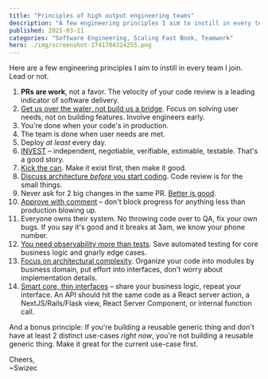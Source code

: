 ```yaml
---
title: "Principles of high output engineering teams"
description: "A few engineering principles I aim to instill in every team I join. Lead or not."
published: 2025-03-11
categories: "Software Engineering, Scaling Fast Book, Teamwork"
hero: ./img/screenshot-1741704324255.png
---
```


Here are a few engineering principles I aim to instill in every team I join. Lead or not.

1. **PRs are work**, not a favor. The velocity of your code review is a leading indicator of software delivery.
2. [Get us over the water, not build us a bridge](https://swizec.com/blog/get-us-over-the-water-not-build-us-a-bridge/). Focus on solving user needs, not on building features. Involve engineers early.
3. You're done when your code's in production.
4. The team is done when user needs are met.
5. Deploy _at least_ every day.
6. [INVEST](https://swizec.com/blog/how-do-you-break-down-a-large-project/) – independent, negotiable, verifiable, estimable, testable. That's a good story.
7. [Kick the can](https://swizec.com/blog/writing-software-is-like-kicking-a-can/). Make it exist first, then make it good.
8. [Discuss architecture _before_ you start coding](https://swizec.com/blog/coordinating-at-the-end-is-too-late/). Code review is for the small things.
9. Never ask for 2 big changes in the same PR. [Better is good](https://swizec.com/blog/better-is-good/).
10. [Approve with comment](https://swizec.com/blog/approve-with-comment/) – don't block progress for anything less than production blowing up.
11. Everyone owns their system. No throwing code over to QA, fix your own bugs. If you say it's good and it breaks at 3am, we know your phone number.
12. [You need observability more than tests](https://swizec.com/blog/why-you-need-observability-more-than-tests/). Save automated testing for core business logic and gnarly edge cases.
13. [Focus on architectural complexity](https://swizec.com/blog/why-taming-architectural-complexity-is-paramount/). Organize your code into modules by business domain, put effort into interfaces, don't worry about implementation details.
14. [Smart core, thin interfaces](https://swizec.com/blog/smart-core-thin-interfaces/) – share your business logic, repeat your interface. An API should hit the same code as a React server action, a NextJS/Rails/Flask view, React Server Component, or internal function call.

And a bonus principle: If you're building a reusable generic thing and don't have at least 2 distinct use-cases _right now_, you're not building a reusable generic thing. Make it great for the current use-case first.

Cheers,<br/>
~Swizec
